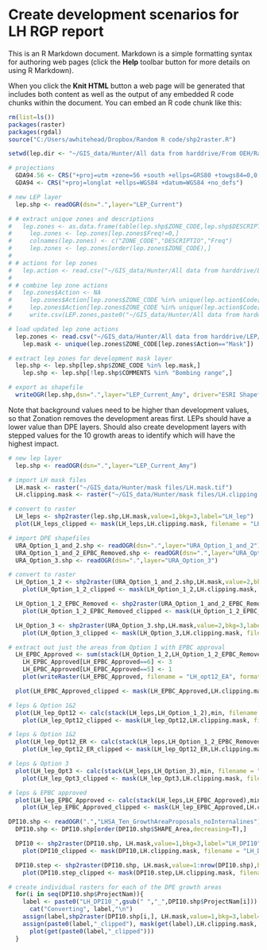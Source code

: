 Create development scenarios for LH RGP report
========================================================

This is an R Markdown document. Markdown is a simple formatting syntax for authoring web pages (click the **Help** toolbar button for more details on using R Markdown).

When you click the **Knit HTML** button a web page will be generated that includes both content as well as the output of any embedded R code chunks within the document. You can embed an R code chunk like this:

```r
rm(list=ls())
packages(raster)
packages(rgdal)
source("C:/Users/awhitehead/Dropbox/Random R code/shp2raster.R")

setwd(lep.dir <- "~/GIS_data/Hunter/All data from harddrive/From OEH/Raw data for RGP report")

# projections 
  GDA94.56 <- CRS("+proj=utm +zone=56 +south +ellps=GRS80 +towgs84=0,0,0,0,0,0,0 +units=m +no_defs")
  GDA94 <- CRS("+proj=longlat +ellps=WGS84 +datum=WGS84 +no_defs")

# new LEP layer
  lep.shp <- readOGR(dsn=".",layer="LEP_Current")

```

```r


# # extract unique zones and descriptions
#   lep.zones <- as.data.frame(table(lep.shp$ZONE_CODE,lep.shp$DESCRIPTIO))
#     lep.zones <- lep.zones[lep.zones$Freq!=0,]
#     colnames(lep.zones) <- c("ZONE_CODE","DESCRIPTIO","Freq")
#     lep.zones <- lep.zones[order(lep.zones$ZONE_CODE),]    
# 
# # actions for lep zones
#   lep.action <- read.csv("~/GIS_data/Hunter/All data from harddrive/LEP/LEP Biodiversity zoning table.csv")
# 
# # combine lep zone actions
#   lep.zones$Action <- NA
#     lep.zones$Action[lep.zones$ZONE_CODE %in% unique(lep.action$Code[lep.action$Action=="Mask"])] <- "Mask"
#     lep.zones$Action[lep.zones$ZONE_CODE %in% unique(lep.action$Code[lep.action$Action=="Accept"])] <- "Accept"
#     write.csv(LEP.zones,paste0("~/GIS_data/Hunter/All data from harddrive/LEP/LEP Biodiversity zoning table_",format(Sys.time(), "%Y%m%d"),".csv"),row.names=F)

# load updated lep zone actions
  lep.zones <- read.csv("~/GIS_data/Hunter/All data from harddrive/LEP/LEP Biodiversity zoning table_20140508.csv")
    lep.mask <- unique(lep.zones$ZONE_CODE[lep.zones$Action=="Mask"])

# extract lep zones for development mask layer
  lep.shp <- lep.shp[lep.shp$ZONE_CODE %in% lep.mask,]
    lep.shp <- lep.shp[!lep.shp$COMMENTS %in% "Bombing range",]

# export as shapefile
  writeOGR(lep.shp,dsn=".",layer="LEP_Current_Amy", driver="ESRI Shapefile",overwrite_layer=T)

```

Note that background values need to be higher than development values, so that Zonation removes the development areas first.  LEPs should have a lower value than DPE layers. Should also create development layers with stepped values for the 10 growth areas to identify which will have the highest impact.


```r
# new lep layer
  lep.shp <- readOGR(dsn=".",layer="LEP_Current_Amy")

# import LH mask files
  LH.mask <- raster("~/GIS_data/Hunter/mask files/LH.mask.tif")
  LH.clipping.mask <- raster("~/GIS_data/Hunter/mask files/LH.clipping.mask.tif")

# convert to raster
  LH_leps <- shp2raster(lep.shp,LH.mask,value=1,bkg=3,label="LH_lep")
  plot(LH_leps_clipped <- mask(LH_leps,LH.clipping.mask, filename = "LH_lep_clipped", format = "GTiff",overwrite = T))

```

```r
# import DPE shapefiles
  URA_Option_1_and_2.shp <- readOGR(dsn=".",layer="URA_Option_1_and_2")
  URA_Option_1_and_2_EPBC_Removed.shp <- readOGR(dsn=".",layer="URA_Option_1_and_2_EPBC_Removed")
  URA_Option_3.shp <- readOGR(dsn=".",layer="URA_Option_3")

# convert to raster
  LH_Option_1_2 <- shp2raster(URA_Option_1_and_2.shp,LH.mask,value=2,bkg=3,label="LH_opt12")
    plot(LH_Option_1_2_clipped <- mask(LH_Option_1_2,LH.clipping.mask, filename = "LH_opt12_clipped", format = "GTiff",overwrite = T))

  LH_Option_1_2_EPBC_Removed <- shp2raster(URA_Option_1_and_2_EPBC_Removed.shp,LH.mask,value=1,bkg=3,label="LH_opt12_ER")
    plot(LH_Option_1_2_EPBC_Removed_clipped <- mask(LH_Option_1_2_EPBC_Removed,LH.clipping.mask, filename = "LH_opt12_ER_clipped", format = "GTiff",overwrite = T))

  LH_Option_3 <- shp2raster(URA_Option_3.shp,LH.mask,value=2,bkg=3,label="LH_opt3")
    plot(LH_Option_3_clipped <- mask(LH_Option_3,LH.clipping.mask, filename = "LH_opt3_clipped", format = "GTiff",overwrite = T))

# extract out just the areas from Option 1 with EPBC approval
  LH_EPBC_Approved <- sum(stack(LH_Option_1_2,LH_Option_1_2_EPBC_Removed))
    LH_EPBC_Approved[LH_EPBC_Approved==6] <- 3
    LH_EPBC_Approved[LH_EPBC_Approved==5] <- 1
    plot(writeRaster(LH_EPBC_Approved, filename = "LH_opt12_EA", format = "GTiff",overwrite = T))

  plot(LH_EPBC_Approved_clipped <- mask(LH_EPBC_Approved,LH.clipping.mask, filename = "LH_opt12_EA_clipped", format = "GTiff",overwrite = T))


```

```r
# leps & Option 1&2
  plot(LH_lep_Opt12 <- calc(stack(LH_leps,LH_Option_1_2),min, filename = "LH_lep_opt12", format = "GTiff",overwrite = T))
    plot(LH_lep_Opt12_clipped <- mask(LH_lep_Opt12,LH.clipping.mask, filename = "LH_lep_opt12_clipped", format = "GTiff",overwrite = T))

# leps & Option 1&2
  plot(LH_lep_Opt12_ER <- calc(stack(LH_leps,LH_Option_1_2_EPBC_Removed),min, filename = "LH_lep_opt12_ER", format = "GTiff",overwrite = T))
    plot(LH_lep_Opt12_ER_clipped <- mask(LH_lep_Opt12_ER,LH.clipping.mask, filename = "LH_lep_opt12_ER_clipped", format = "GTiff",overwrite = T))

# leps & Option 3
  plot(LH_lep_Opt3 <- calc(stack(LH_leps,LH_Option_3),min, filename = "LH_lep_opt3", format = "GTiff",overwrite = T))
    plot(LH_lep_Opt3_clipped <- mask(LH_lep_Opt3,LH.clipping.mask, filename = "LH_lep_opt3_clipped", format = "GTiff",overwrite = T))

# leps & EPBC approved
  plot(LH_lep_EPBC_Approved <- calc(stack(LH_leps,LH_EPBC_Approved),min, filename = "LH_lep_opt12_EA", format = "GTiff",overwrite = T))
    plot(LH_lep_EPBC_Approved_clipped <- mask(LH_lep_EPBC_Approved,LH.clipping.mask, filename = "LH_lep_opt12_EA_clipped", format = "GTiff",overwrite = T))

```

```r
DPI10.shp <- readOGR(".","LHSA_Ten_GrowthAreaProposals_noInternalines")
  DPI10.shp <- DPI10.shp[order(DPI10.shp$SHAPE_Area,decreasing=T),]

  DPI10 <- shp2raster(DPI10.shp, LH.mask,value=1,bkg=3,label="LH_DPI10")
    plot(DPI10_clipped <- mask(DPI10,LH.clipping.mask, filename = "LH_DPI10_clipped", format = "GTiff",overwrite = T))

  DPI10.step <- shp2raster(DPI10.shp, LH.mask,value=1:nrow(DPI10.shp),bkg=nrow(DPI10.shp)+1,label="LH_DPI10step")
    plot(DPI10.step_clipped <- mask(DPI10.step,LH.clipping.mask, filename = "LH_DPI10step_clipped", format = "GTiff",overwrite = T))

# create individual rasters for each of the DPE growth areas
  for(i in seq(DPI10.shp$ProjectNam)){
    label <- paste0("LH_DPI10_",gsub(" ","_",DPI10.shp$ProjectNam[i]))
      cat("Converting", label,"\n")
    assign(label,shp2raster(DPI10.shp[i,], LH.mask,value=1,bkg=3,label=label))
    assign(paste0(label,"_clipped"), mask(get(label),LH.clipping.mask, filename = paste0(label,"_clipped"), format = "GTiff",overwrite = T))
      plot(get(paste0(label,"_clipped")))
  }


```
